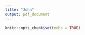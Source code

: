 ```yaml
---
title: "John"
output: pdf_document
---
```


```r
knitr::opts_chunk$set(echo = TRUE)
```

```r


```
